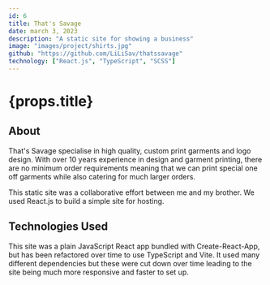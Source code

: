 ---
id: 6
title: That's Savage
date: march 3, 2023
description: "A static site for showing a business"
image: "images/project/shirts.jpg"
github: "https://github.com/LiLiSav/thatssavage"
technology: ["React.js", "TypeScript", "SCSS"]
---

# {props.title}

## About

That's Savage specialise in high quality, custom print garments and logo design. With over 10 years experience in design and garment printing, there are no minimum order requirements meaning that we can print special one off garments while also catering for much larger orders.

This static site was a collaborative effort between me and my brother. We used React.js to build a simple site for hosting.

## Technologies Used

This site was a plain JavaScript React app bundled with Create-React-App, but has been refactored over time to use TypeScript and Vite. It used many different dependencies but these were cut down over time leading to the site being much more responsive and faster to set up.
